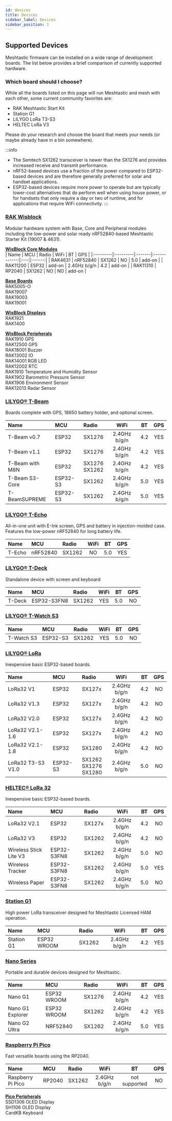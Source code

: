 ```yaml
---
id: devices
title: Devices
sidebar_label: Devices
sidebar_position: 1
---
```


## Supported Devices
Meshtastic firmware can be installed on a wide range of development boards. The list below provides a brief comparison of currently supported hardware.

### Which board should I choose?

While all the boards listed on this page will run Meshtastic and mesh with each other, some current community favorites are:
- RAK Meshtastic Start Kit
- Station G1
- LILYGO LoRa T3-S3
- HELTEC LoRa V3

Please do your research and choose the board that meets your needs (or maybe already have in a bin somewhere).

:::info
- The Semtech SX1262 transceiver is newer than the SX1276 and provides increased receive and transmit performance.
- nRF52-based devices use a fraction of the power compared to ESP32-based devices and are therefore generally preferred for solar and handset applications.
- ESP32-based devices require more power to operate but are typically lower-cost alternatives that do perform well when using house power, or for handsets that only require a day or two of runtime, and for applications that require WiFi connectivity.
:::

### [RAK Wisblock](./rak/)
Modular hardware system with Base, Core and Peripheral modules including the low-power and solar ready nRF52840-based Meshtastic Starter Kit (19007 & 4631).

[**WisBlock Core Modules**](./rak/core-module/)<br/>
| Name     | MCU      | Radio  |     WiFi     | BT  |  GPS   |
|:---------|:---------|:-------|:------------:|:---:|:------:|
| RAK4631  | nRF52840 | SX1262 |      NO      | 5.0 | add-on |
| RAK11200 | ESP32    | add-on | 2.4GHz b/g/n | 4.2 | add-on |
| RAK11310 | RP2040   | SX1262 |      NO      | NO  | add-on |

[**Base Boards**](./rak/base-board/)<br/>
RAK5005-O<br/>
RAK19007<br/>
RAK19003<br/>
RAK19001<br/>

[**WisBlock Displays**](./rak/screens/)<br/>
RAK1921<br/>
RAK1400<br/>

[**WisBlock Peripherals**](./rak/peripherals/)<br/>
RAK1910 GPS<br/>
RAK12500 GPS<br/>
RAK18001 Buzzer<br/>
RAK13002 IO<br/>
RAK14001 RGB LED<br/>
RAK12002 RTC<br/>
RAK1910 Temperature and Humidity Sensor<br/>
RAK1902 Barometric Pressure Sensor<br/>
RAK1906 Environment Sensor<br/>
RAK12013 Radar Sensor<br/>

### [LILYGO® T-Beam](./tbeam/)
Boards complete with GPS, 18650 battery holder, and optional screen.

| Name            | MCU      | Radio             |     WiFi     | BT  | GPS |
|:----------------|:---------|:------------------|:------------:|:---:|:---:|
| T-Beam v0.7     | ESP32    | SX1276            | 2.4GHz b/g/n | 4.2 | YES |
| T-Beam v1.1     | ESP32    | SX1276            | 2.4GHz b/g/n | 4.2 | YES |
| T-Beam with M8N | ESP32    | SX1276<br/>SX1262 | 2.4GHz b/g/n | 4.2 | YES |
| T-Beam S3-Core  | ESP32-S3 | SX1262            | 2.4GHz b/g/n | 5.0 | YES |
| T-BeamSUPREME   | ESP32-S3 | SX1262            | 2.4GHz b/g/n | 5.0 | YES |

### [LILYGO® T-Echo](./techo/)
All-in-one unit with E-Ink screen, GPS and battery in injection-molded case.  Features the low-power nRF52840 for long battery life.

| Name   | MCU      | Radio  | WiFi | BT  | GPS |
|:-------|:---------|:-------|:----:|:---:|:---:|
| T-Echo | nRF52840 | SX1262 |  NO  | 5.0 | YES |

### [LILYGO® T-Deck](./tdeck/)
Standalone device with screen and keyboard

| Name   | MCU         | Radio  | WiFi | BT  | GPS |
|:-------|:------------|:-------|:----:|:---:|:---:|
| T-Deck | ESP32-S3FN8 | SX1262 | YES  | 5.0 | NO  |

### [LILYGO® T-Watch S3](./twatch/)

| Name       | MCU      | Radio  | WiFi | BT  | GPS |
|:-----------|:---------|:-------|:----:|:---:|:---:|
| T-Watch S3 | ESP32-S3 | SX1262 | YES  | 5.0 | NO  |

### [LILYGO® LoRa](./lora/)
Inexpensive basic ESP32-based boards.

| Name              | MCU      | Radio                        |     WiFi     | BT  | GPS |
|:------------------|:---------|:-----------------------------|:------------:|:---:|:---:|
| LoRa32 V1         | ESP32    | SX127x                       | 2.4GHz b/g/n | 4.2 | NO  |
| LoRa32 V1.3       | ESP32    | SX127x                       | 2.4GHz b/g/n | 4.2 | NO  |
| LoRa32 V2.0       | ESP32    | SX127x                       | 2.4GHz b/g/n | 4.2 | NO  |
| LoRa32 V2.1-1.6   | ESP32    | SX127x                       | 2.4GHz b/g/n | 4.2 | NO  |
| LoRa32 V2.1-1.8   | ESP32    | SX1280                       | 2.4GHz b/g/n | 4.2 | NO  |
| LoRa32 T3-S3 V1.0 | ESP32-S3 | SX1262<br/>SX1276<br/>SX1280 | 2.4GHz b/g/n | 5.0 | NO  |

### [HELTEC® LoRa 32](./heltec/)
Inexpensive basic ESP32-based boards.

| Name                   | MCU         | Radio  |     WiFi     | BT  | GPS |
|:-----------------------|:------------|:-------|:------------:|:---:|:---:|
| LoRa32 V2.1            | ESP32       | SX127x | 2.4GHz b/g/n | 4.2 | NO  |
| LoRa32 V3              | ESP32       | SX1262 | 2.4GHz b/g/n | 4.2 | NO  |
| Wireless Stick Lite V3 | ESP32-S3FN8 | SX1262 | 2.4GHz b/g/n | 5.0 | NO  |
| Wireless Tracker       | ESP32-S3FN8 | SX1262 | 2.4GHz b/g/n | 5.0 | YES |
| Wireless Paper         | ESP32-S3FN8 | SX1262 | 2.4GHz b/g/n | 5.0 | NO  |

### [Station G1](./station-g1/)
High power LoRa transceiver designed for Meshtastic Licensed HAM operation.

| Name       | MCU         | Radio  |     WiFi     | BT  | GPS |
|:-----------|:------------|:-------|:------------:|:---:|:---:|
| Station G1 | ESP32 WROOM | SX1262 | 2.4GHz b/g/n | 4.2 | YES |

### [Nano Series](./nano/)
Portable and durable devices designed for Meshtastic.

| Name             | MCU         | Radio  |     WiFi     | BT  | GPS |
|:-----------------|:------------|:-------|:------------:|:---:|:---:|
| Nano G1          | ESP32 WROOM | SX1276 | 2.4GHz b/g/n | 4.2 | YES |
| Nano G1 Explorer | ESP32 WROOM | SX1262 | 2.4GHz b/g/n | 4.2 | YES |
| Nano G2 Ultra    | NRF52840    | SX1262 | 2.4GHz b/g/n | 5.0 | YES |

### [Raspberry Pi Pico](./raspberry-pi/)
Fast versatile boards using the RP2040.

| Name              | MCU    | Radio  |     WiFi      |      BT       | GPS |
|:------------------|:-------|:-------|:-------------:|:-------------:|:---:|
| Raspberry Pi Pico | RP2040 | SX1262 | 2.4GHz b/g/n  | not supported | NO  |

[**Pico Peripherals**](./raspberry-pi/peripherals/)<br/>
SSD1306 OLED Display<br/>
SH1106 OLED Display<br/>
CardKB Keyboard<br/>